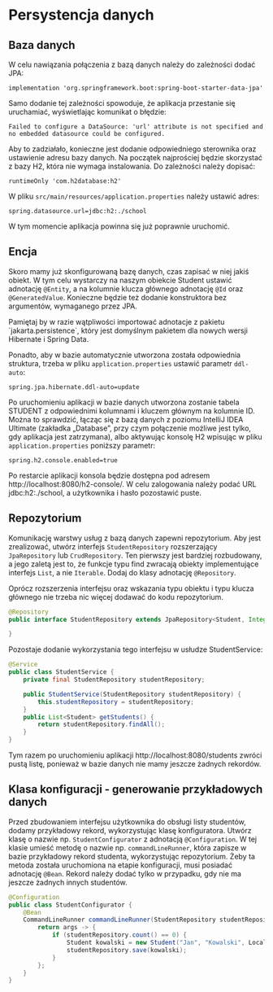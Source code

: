 
# Persystencja danych

## Baza danych

W celu nawiązania połączenia z bazą danych należy do zależności dodać JPA:

```
implementation 'org.springframework.boot:spring-boot-starter-data-jpa'
```

Samo dodanie tej zależności spowoduje, że aplikacja przestanie się uruchamiać, wyświetlając komunikat o błędzie:

```
Failed to configure a DataSource: 'url' attribute is not specified and no embedded datasource could be configured.
```

Aby to zadziałało, konieczne jest dodanie odpowiedniego sterownika oraz ustawienie adresu bazy danych. Na początek najprościej będzie skorzystać z bazy H2, która nie wymaga instalowania. Do zależności należy dopisać:

```
runtimeOnly 'com.h2database:h2'
```

W pliku `src/main/resources/application.properties` należy ustawić adres:

```
spring.datasource.url=jdbc:h2:./school
```

W tym momencie aplikacja powinna się już poprawnie uruchomić.

## Encja

Skoro mamy już skonfigurowaną bazę danych, czas zapisać w niej jakiś obiekt. W tym celu wystarczy na naszym obiekcie Student ustawić adnotację `@Entity`, a na kolumnie klucza głównego adnotację `@Id` oraz `@GeneratedValue`. Konieczne będzie też dodanie konstruktora bez argumentów, wymaganego przez JPA.

<Callout type="info">
Pamiętaj by w razie wątpliwości importować adnotacje z pakietu `jakarta.persistence`, który jest domyślnym pakietem dla nowych wersji Hibernate i Spring Data.
</Callout>

Ponadto, aby w bazie automatycznie utworzona została odpowiednia struktura, trzeba w pliku `application.properties` ustawić parametr `ddl-auto`:
```
spring.jpa.hibernate.ddl-auto=update
```

Po uruchomieniu aplikacji w bazie danych utworzona zostanie tabela STUDENT z odpowiednimi kolumnami i kluczem głównym na kolumnie ID. Można to sprawdzić, łącząc się z bazą danych z poziomu IntelliJ IDEA Ultimate (zakładka „Database”, przy czym połączenie możliwe jest tylko, gdy aplikacja jest zatrzymana), albo aktywując konsolę H2 wpisując w pliku `application.properties` poniższy parametr:

```
spring.h2.console.enabled=true
```

Po restarcie aplikacji konsola będzie dostępna pod adresem http://localhost:8080/h2-console/. W celu zalogowania należy podać URL jdbc:h2:./school, a użytkownika i hasło pozostawić puste.

## Repozytorium

Komunikację warstwy usług z bazą danych zapewni repozytorium. Aby jest zrealizować, utwórz interfejs `StudentRepository` rozszerzający `JpaRepository` lub `CrudRepository`. Ten pierwszy jest bardziej rozbudowany, a jego zaletą jest to, że funkcje typu find zwracają obiekty implementujące interfejs `List`, a nie `Iterable`. Dodaj do klasy adnotację `@Repository`.

Oprócz rozszerzenia interfejsu oraz wskazania typu obiektu i typu klucza głównego nie trzeba nic więcej dodawać do kodu repozytorium.

```java
@Repository
public interface StudentRepository extends JpaRepository<Student, Integer> {

}
```
Pozostaje dodanie wykorzystania tego interfejsu w usłudze StudentService:

```java
@Service
public class StudentService {
    private final StudentRepository studentRepository;

    public StudentService(StudentRepository studentRepository) {
        this.studentRepository = studentRepository;
    }
    public List<Student> getStudents() {
        return studentRepository.findAll();
    }
}
```

Tym razem po uruchomieniu aplikacji http://localhost:8080/students zwróci pustą listę, ponieważ w bazie danych nie mamy jeszcze żadnych rekordów.

## Klasa konfiguracji - generowanie przykładowych danych

Przed zbudowaniem interfejsu użytkownika do obsługi listy studentów, dodamy przykładowy rekord, wykorzystując klasę konfiguratora. Utwórz klasę o nazwie np. `StudentConfigurator` z adnotacją `@Configuration`. W tej klasie umieść metodę o nazwie np. `commandLineRunner`, która zapisze w bazie przykładowy rekord studenta, wykorzystując repozytorium. Żeby ta metoda została uruchomiona na etapie konfiguracji, musi posiadać adnotację `@Bean`. Rekord należy dodać tylko w przypadku, gdy nie ma jeszcze żadnych innych studentów.

```java
@Configuration
public class StudentConfigurator {
    @Bean
    CommandLineRunner commandLineRunner(StudentRepository studentRepository) {
        return args -> {
            if (studentRepository.count() == 0) {
                Student kowalski = new Student("Jan", "Kowalski", LocalDate.now(), "123456");
                studentRepository.save(kowalski);
            }
        };
    }
}
```
